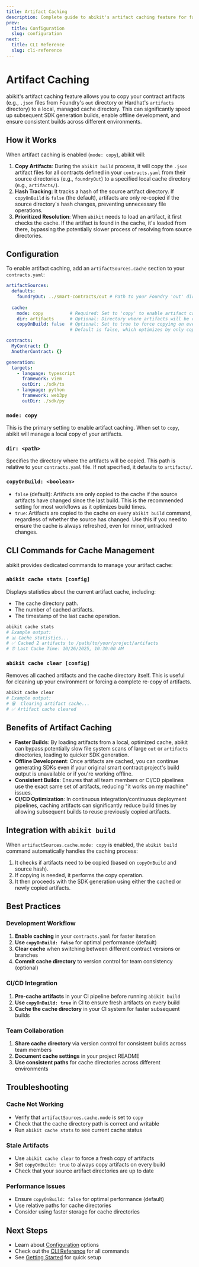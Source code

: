 ```yaml
---
title: Artifact Caching
description: Complete guide to abikit's artifact caching feature for faster builds and offline development
prev:
  title: Configuration
  slug: configuration
next:
  title: CLI Reference
  slug: cli-reference
---
```


# Artifact Caching

abikit's artifact caching feature allows you to copy your contract artifacts (e.g., `.json` files from Foundry's `out` directory or Hardhat's `artifacts` directory) to a local, managed cache directory. This can significantly speed up subsequent SDK generation builds, enable offline development, and ensure consistent builds across different environments.

## How it Works

When artifact caching is enabled (`mode: copy`), abikit will:
1. **Copy Artifacts**: During the `abikit build` process, it will copy the `.json` artifact files for all contracts defined in your `contracts.yaml` from their source directories (e.g., `foundryOut`) to a specified local cache directory (e.g., `artifacts/`).
2. **Hash Tracking**: It tracks a hash of the source artifact directory. If `copyOnBuild` is `false` (the default), artifacts are only re-copied if the source directory's hash changes, preventing unnecessary file operations.
3. **Prioritized Resolution**: When `abikit` needs to load an artifact, it first checks the cache. If the artifact is found in the cache, it's loaded from there, bypassing the potentially slower process of resolving from source directories.

## Configuration

To enable artifact caching, add an `artifactSources.cache` section to your `contracts.yaml`:

```yaml
artifactSources:
  defaults:
    foundryOut: ../smart-contracts/out # Path to your Foundry 'out' directory
  
  cache:
    mode: copy          # Required: Set to 'copy' to enable artifact caching
    dir: artifacts      # Optional: Directory where artifacts will be cached (default: 'artifacts' relative to config)
    copyOnBuild: false  # Optional: Set to true to force copying on every build, even if source is unchanged.
                        # Default is false, which optimizes by only copying when source artifacts change.

contracts:
  MyContract: {}
  AnotherContract: {}

generation:
  targets:
    - language: typescript
      framework: viem
      outDir: ./sdk/ts
    - language: python
      framework: web3py
      outDir: ./sdk/py
```

### `mode: copy`
This is the primary setting to enable artifact caching. When set to `copy`, abikit will manage a local copy of your artifacts.

### `dir: <path>`
Specifies the directory where the artifacts will be copied. This path is relative to your `contracts.yaml` file. If not specified, it defaults to `artifacts/`.

### `copyOnBuild: <boolean>`
- `false` (default): Artifacts are only copied to the cache if the source artifacts have changed since the last build. This is the recommended setting for most workflows as it optimizes build times.
- `true`: Artifacts are copied to the cache on every `abikit build` command, regardless of whether the source has changed. Use this if you need to ensure the cache is always refreshed, even for minor, untracked changes.

## CLI Commands for Cache Management

abikit provides dedicated commands to manage your artifact cache:

### `abikit cache stats [config]`
Displays statistics about the current artifact cache, including:
- The cache directory path.
- The number of cached artifacts.
- The timestamp of the last cache operation.

```bash
abikit cache stats
# Example output:
# 📊 Cache statistics...
# ✅ Cached 2 artifacts to /path/to/your/project/artifacts
# ⏰ Last Cache Time: 10/26/2025, 10:30:00 AM
```

### `abikit cache clear [config]`
Removes all cached artifacts and the cache directory itself. This is useful for cleaning up your environment or forcing a complete re-copy of artifacts.

```bash
abikit cache clear
# Example output:
# 🗑️  Clearing artifact cache...
# ✅ Artifact cache cleared
```

## Benefits of Artifact Caching

-   **Faster Builds**: By loading artifacts from a local, optimized cache, abikit can bypass potentially slow file system scans of large `out` or `artifacts` directories, leading to quicker SDK generation.
-   **Offline Development**: Once artifacts are cached, you can continue generating SDKs even if your original smart contract project's build output is unavailable or if you're working offline.
-   **Consistent Builds**: Ensures that all team members or CI/CD pipelines use the exact same set of artifacts, reducing "it works on my machine" issues.
-   **CI/CD Optimization**: In continuous integration/continuous deployment pipelines, caching artifacts can significantly reduce build times by allowing subsequent builds to reuse previously copied artifacts.

## Integration with `abikit build`

When `artifactSources.cache.mode: copy` is enabled, the `abikit build` command automatically handles the caching process:
1. It checks if artifacts need to be copied (based on `copyOnBuild` and source hash).
2. If copying is needed, it performs the copy operation.
3. It then proceeds with the SDK generation using either the cached or newly copied artifacts.

## Best Practices

### Development Workflow
1. **Enable caching** in your `contracts.yaml` for faster iteration
2. **Use `copyOnBuild: false`** for optimal performance (default)
3. **Clear cache** when switching between different contract versions or branches
4. **Commit cache directory** to version control for team consistency (optional)

### CI/CD Integration
1. **Pre-cache artifacts** in your CI pipeline before running `abikit build`
2. **Use `copyOnBuild: true`** in CI to ensure fresh artifacts on every build
3. **Cache the cache directory** in your CI system for faster subsequent builds

### Team Collaboration
1. **Share cache directory** via version control for consistent builds across team members
2. **Document cache settings** in your project README
3. **Use consistent paths** for cache directories across different environments

## Troubleshooting

### Cache Not Working
- Verify that `artifactSources.cache.mode` is set to `copy`
- Check that the cache directory path is correct and writable
- Run `abikit cache stats` to see current cache status

### Stale Artifacts
- Use `abikit cache clear` to force a fresh copy of artifacts
- Set `copyOnBuild: true` to always copy artifacts on every build
- Check that your source artifact directories are up to date

### Performance Issues
- Ensure `copyOnBuild: false` for optimal performance (default)
- Use relative paths for cache directories
- Consider using faster storage for cache directories

## Next Steps

- Learn about [Configuration](/configuration) options
- Check out the [CLI Reference](/cli-reference) for all commands
- See [Getting Started](/getting-started) for quick setup

